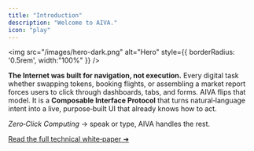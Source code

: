```yaml
---
title: "Introduction"
description: "Welcome to AIVA."
icon: "play"
---
```


<img
  src="/images/hero-dark.png"
  alt="Hero"
  style={{ borderRadius: '0.5rem', width:"100%" }}
/>

**The Internet was built for navigation, not execution.** Every digital task whether swapping tokens, booking flights, or assembling a market report forces users to click through dashboards, tabs, and forms. AIVA flips that model. It is a **Composable Interface Protocol** that turns natural‑language intent into a live, purpose‑built UI that already knows how to act.

_Zero‑Click Computing_ → speak or type, AIVA handles the rest.

[Read the full technical white‑paper ➜](https://aivai.xyz/whitepaper)